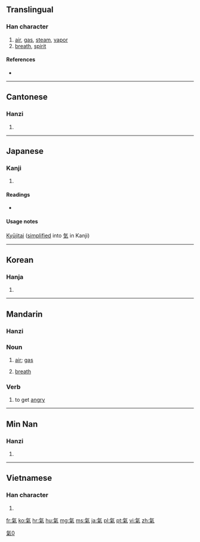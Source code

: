 {{also|气|気|炁}}
==Translingual==
{{wikipedia|qi}}

===Han character===
{{Han char|rn=84|rad=气|as=06|sn=10|four=8091<sub>7</sub>|canj=人弓火木 (ONFD)}}

# [[air]], [[gas]], [[steam]], [[vapor]]
# [[breath]], [[spirit]]

====References====
* {{Han ref|kx=0599.120|dkj=17059|dj=0990.260|hdz=32011.140|uh=6C23|ud=27683|bh=AEF0|bd=44784}}

----

==Cantonese==

===Hanzi===
{{yue-hanzi|jyut=|y=hei3|sim=气}}

# {{defn|lang=yue|sort=气06}}

----

==Japanese==

===Kanji===
{{ja-kanji|grade=|rs=气06}}

# {{defn|lang=ja|sort=气06}}

====Readings====
* {{ja-readings|on=[[き]] (ki), [[け]] (ke)|kun=[[いき]] (iki)}}

====Usage notes====
[[Kyūjitai]] ([[simplified]] into [[気]] in Kanji)

----

==Korean==

===Hanja===
{{ko-hanja|hangeul=기|eumhun=|rv=gi|mr=ki|y=ki}}

# {{defn|lang=ko|sort=气06}}

----

==Mandarin==

===Hanzi===
{{cmn-hanzi|sim=气|pin=[[qì]] ([[qi4]])|wg=ch'i<sup>4</sup>}}

===Noun===
{{cmn-noun|t|pin=qì|pint=qi4|tra=氣|sim=气|rs=气06}}

# {{Intermediate Mandarin|lang=zh-tw|skey=气06}} [[air]]; [[gas]]
# {{Intermediate Mandarin|lang=zh-tw|skey=气06}} [[breath]]

===Verb===
{{cmn-verb|t|pin=qì|pint=qi4|tra=氣|sim=气|rs=气06}}

# {{Elementary Mandarin|lang=zh-tw|skey=气06}} to get [[angry]]

----
==Min Nan==

===Hanzi===
{{nan-hanzi|poj=khì, khùi}}

# {{defn|lang=nan}}

----

==Vietnamese==

===Han character===
{{vi-hantu|[[khí]]|rs=气06}}

# {{defn|lang=vi|sort=气06}}

[[Category:CJKV characters simplified differently in Japan and China|氣0]]

[[fr:氣]]
[[ko:氣]]
[[hr:氣]]
[[hu:氣]]
[[mg:氣]]
[[ms:氣]]
[[ja:氣]]
[[pl:氣]]
[[pt:氣]]
[[vi:氣]]
[[zh:氣]]